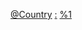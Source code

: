 {{Categories by country|nocat}}

[[Category:天主教建築物|@Country]]
[[Category:各国天主教|:]]
[[Category:各國基督教建築物|%1]]
